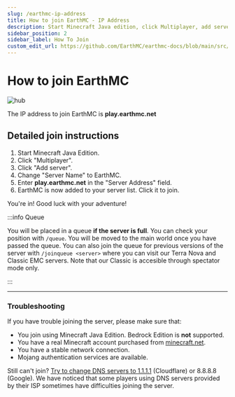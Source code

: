```yaml
---
slug: /earthmc-ip-address
title: How to join EarthMC - IP Address
description: Start Minecraft Java edition, click Multiplayer, add server and enter server address play.earthmc.net.
sidebar_position: 2
sidebar_label: How To Join
custom_edit_url: https://github.com/EarthMC/earthmc-docs/blob/main/src/docs/how-to-join-earthmc.mdx
---
```

# How to join EarthMC

![hub](/img/emchub.png)

The IP address to join EarthMC is **play.earthmc.net**

## Detailed join instructions
1. Start Minecraft Java Edition.
2. Click "Multiplayer".
3. Click "Add server".
4. Change "Server Name" to EarthMC.
5. Enter **play.earthmc.net** in the "Server Address" field.
6. EarthMC is now added to your server list. Click it to join.

You're in! Good luck with your adventure!

:::info Queue

You will be placed in a queue **if the server is full**. You can check your position with `/queue`. You will be moved to the main world once you have passed the queue. You can also join the queue for previous versions of the server with `/joinqueue <server>` where you can visit our Terra Nova and Classic EMC servers. Note that our Classic is accesible through spectator mode only.

:::

---

### Troubleshooting
If you have trouble joining the server, please make sure that:

* You join using Minecraft Java Edition. Bedrock Edition is **not** supported.
* You have a real Minecraft account purchased from [minecraft.net](https://minecraft.net).
* You have a stable network connection.
* Mojang authentication services are available. 

Still can't join? [Try to change DNS servers to 1.1.1.1](https://developers.cloudflare.com/1.1.1.1/setup-1.1.1.1/windows) (Cloudflare) or 8.8.8.8 (Google). We have noticed that some players using DNS servers provided by their ISP sometimes have difficulties joining the server.
